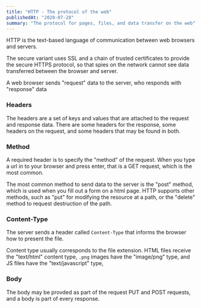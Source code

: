 ```yaml
---
title: "HTTP - The protocol of the web"
publishedAt: "2020-07-28"
summary: "The protocol for pages, files, and data transfer on the web"
---
```


HTTP is the text-based language of communication between web browsers and servers.

The secure variant uses SSL and a chain of trusted certificates to provide the secure HTTPS protocol, so that spies on the network cannot see data transferred between the browser and server.

A web browser sends "request" data to the server, who responds with "response" data

### Headers

The headers are a set of keys and values that are attached to the request and response data. There are some headers for the response, some headers on the request, and some headers that may be found in both.

### Method

A required header is to specify the "method" of the request. When you type a url in to your browser and press enter, that is a GET request, which is the most common.

The most common method to send data to the server is the "post" method, which is used when you fill out a form on a html page. HTTP supports other methods, such as "put" for modifying the resource at a path, or the "delete" method to request destruction of the path.

### Content-Type

The server sends a header called `Content-Type` that informs the browser how to present the file.

Content type usually corresponds to the file extension. HTML files receive the "text/html" content type, `.png` images have the "image/png" type, and JS files have the "text/javascript" type,

### Body

The body may be provded as part of the request PUT and POST requests, and a body is part of every response.

<!--- © Aven LLC and Aven Contributors. Licensed under Creative Commons BY-NC-SA 4.0 https://creativecommons.org/licenses/by-nc-sa/4.0/ -->
